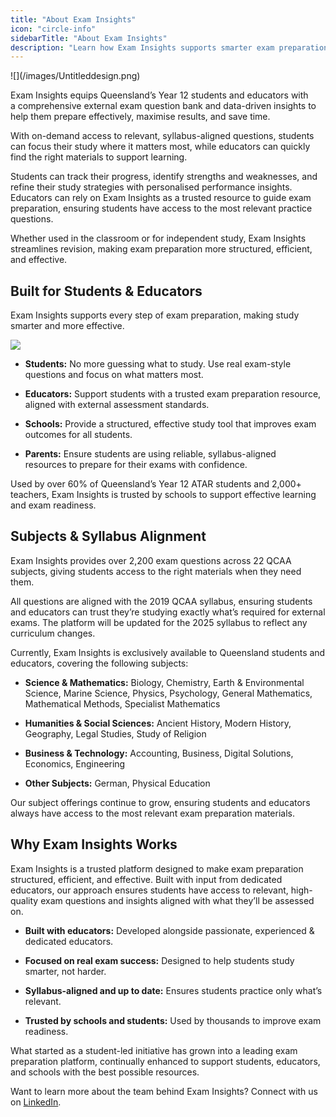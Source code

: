 ```yaml
---
title: "About Exam Insights"
icon: "circle-info"
sidebarTitle: "About Exam Insights"
description: "Learn how Exam Insights supports smarter exam preparation."
---
```


<Frame as="div">
  ![](/images/Untitleddesign.png)
</Frame>

Exam Insights equips Queensland’s Year 12 students and educators with a comprehensive external exam question bank and data-driven insights to help them prepare effectively, maximise results, and save time.

With on-demand access to relevant, syllabus-aligned questions, students can focus their study where it matters most, while educators can quickly find the right materials to support learning.

Students can track their progress, identify strengths and weaknesses, and refine their study strategies with personalised performance insights. Educators can rely on Exam Insights as a trusted resource to guide exam preparation, ensuring students have access to the most relevant practice questions.&#x20;

Whether used in the classroom or for independent study, Exam Insights streamlines revision, making exam preparation more structured, efficient, and effective.

## Built for Students & Educators

Exam Insights supports every step of exam preparation, making study smarter and more effective.

![](/images/exam-preparation-challenges.webp)

* **Students:** No more guessing what to study. Use real exam-style questions and focus on what matters most.

* **Educators:** Support students with a trusted exam preparation resource, aligned with external assessment standards.

* **Schools:** Provide a structured, effective study tool that improves exam outcomes for all students.

* **Parents:** Ensure students are using reliable, syllabus-aligned resources to prepare for their exams with confidence.

Used by over 60% of Queensland’s Year 12 ATAR students and 2,000+ teachers, Exam Insights is trusted by schools to support effective learning and exam readiness.

## Subjects & Syllabus Alignment&#x20;

Exam Insights provides over 2,200 exam questions across 22 QCAA subjects, giving students access to the right materials when they need them.

All questions are aligned with the 2019 QCAA syllabus, ensuring students and educators can trust they’re studying exactly what’s required for external exams. The platform will be updated for the 2025 syllabus to reflect any curriculum changes.

Currently, Exam Insights is exclusively available to Queensland students and educators, covering the following subjects:

* **Science & Mathematics:** Biology, Chemistry, Earth & Environmental Science, Marine Science, Physics, Psychology, General Mathematics, Mathematical Methods, Specialist Mathematics

* **Humanities & Social Sciences:** Ancient History, Modern History, Geography, Legal Studies, Study of Religion

* **Business & Technology:** Accounting, Business, Digital Solutions, Economics, Engineering

* **Other Subjects:** German, Physical Education

Our subject offerings continue to grow, ensuring students and educators always have access to the most relevant exam preparation materials.

## Why Exam Insights Works

Exam Insights is a trusted platform designed to make exam preparation structured, efficient, and effective. Built with input from dedicated educators, our approach ensures students have access to relevant, high-quality exam questions and insights aligned with what they’ll be assessed on.

* **Built with educators:** Developed alongside passionate, experienced & dedicated educators.

* **Focused on real exam success:** Designed to help students study smarter, not harder.

* **Syllabus-aligned and up to date:** Ensures students practice only what’s relevant.

* **Trusted by schools and students:** Used by thousands to improve exam readiness.

What started as a student-led initiative has grown into a leading exam preparation platform, continually enhanced to support students, educators, and schools with the best possible resources.

Want to learn more about the team behind Exam Insights? Connect with us on [LinkedIn](https://www.linkedin.com/company/exam-insights/).